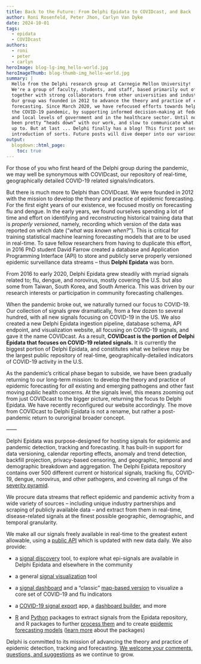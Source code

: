 ```yaml
---
title: Back to the Future: From Delphi Epidata to COVIDcast, and Back
author: Roni Rosenfeld, Peter Jhon, Carlyn Van Dyke
date: 2024-10-01
tags:
  - epidata
  - COVIDcast
authors:
  - roni
  - peter
  - carlyn
heroImage: blog-lg-img_hello-world.jpg
heroImageThumb: blog-thumb-img_hello-world.jpg
summary: |
  Hello from the Delphi research group at Carnegie Mellon University!
  We're a group of faculty, students, and staff, based primarily out of CMU
  together with strong collaborators from other universities and industry.
  Our group was founded in 2012 to advance the theory and practice of epidemic
  forecasting. Since March 2020, we have refocused efforts towards helping combat
  the COVID-19 pandemic, by supporting informed decision-making at federal, state,
  and local levels of government and in the healthcare sector. Until now, we've
  been pretty “heads down” with our work, and slow to communicate what we've been
  up to. But at last ... Delphi finally has a blog! This first post serves as an
  introduction of sorts. Future posts will dive deeper into our various projects.
output:
  blogdown::html_page:
    toc: true
---
```


For those of you who first heard of the Delphi group during the pandemic, we may well be synonymous with COVIDcast, our repository of real-time, geographically detailed COVID-19 related signals/indicators.  

But there is much more to Delphi than COVIDcast.  We were founded in 2012 with the mission to develop the theory and practice of epidemic forecasting.  For the first eight years of our existence, we focused mostly on forecasting flu and dengue.  In the early years, we found ourselves spending a lot of time and effort on identifying and reconstructing historical training data that is *properly versioned*, namely, recording which version of the data was reported on which date ("*what was known when?*").  This is critical for training statistical machine learning forecasting models that are to be used in real-time.  To save fellow researchers from having to duplicate this effort, in 2016 PhD student David Farrow created a database and Application Programming Interface (API) to store and publicly serve properly versioned epidemic surveillance data streams – thus **Delphi Epidata** was born.

From 2016 to early 2020, Delphi Epidata grew steadily with myriad signals related to; flu, dengue, and norovirus, mostly covering the U.S. but also some from Taiwan, South Korea, and South America.  This was driven by our research interests or participation in community forecasting challenges.

When the pandemic broke out, we naturally turned our focus to COVID-19.  Our collection of signals grew dramatically, from a few dozen to several hundred, with all new signals focusing on COVID-19 in the US.  We also created a new Delphi Epidata ingestion pipeline, database schema, API endpoint, and visualization website, all focusing on COVID-19 signals, and gave it the name COVIDcast.  As a result, **COVIDcast is the portion of Delphi Epidata that focuses on COVID-19 related signals.**  It is currently the biggest portion of Delphi Epidata, and constitutes what we believe may be the largest public repository of real-time, geographically-detailed indicators of COVID-19 activity in the U.S.

 

As the pandemic’s critical phase began to subside, we have been gradually returning to our long-term mission: to develop the theory and practice of epidemic forecasting for *all *existing and emerging pathogens and other fast moving public health concerns.  At the signals level, this means zooming out from just COVIDcast to the bigger picture, returning the focus to Delphi Epidata.  We have recently reconfigured our website accordingly.  The move from COVIDcast to Delphi Epidata is not a rename, but rather a post-pandemic return to ouroriginal broader concept. 

—---

Delphi Epidata was purpose-designed for hosting signals for epidemic and pandemic detection, tracking and forecasting. It has built-in support for data versioning, calendar reporting effects, anomaly and trend detection, backfill projection, privacy-based censoring, and geographic, temporal and demographic breakdown and aggregation. The Delphi Epidata repository contains over 500 different current or historical signals, tracking flu, COVID-19, dengue, norovirus, and other pathogens, and covering all rungs of the [severity pyramid](https://deploy-preview-996--cmu-delphi-main.netlify.app/epidemic-signals/about-delphi-epidata-covidcast/#severity-pyramid).

We procure data streams that reflect epidemic and pandemic activity from a wide variety of sources – including unique industry partnerships and scraping of publicly available data – and extract from them in real-time, disease-related signals at the finest possible geographic, demographic, and temporal granularity.

We make all our signals freely available in real-time to the greatest extent allowable, using a [public API](https://cmu-delphi.github.io/delphi-epidata/) which is updated with new data daily.  We also provide:

* a [signal discovery](https://delphi.cmu.edu/signals/) tool, to explore what epi-signals are available in Delphi Epidata and elsewhere in the community

* a general [signal visualization](https://delphi.cmu.edu/epivis/) tool

* a [signal dashboard](https://deploy-preview-996--cmu-delphi-main.netlify.app/covidcast/) and a "classic" [map-based version](https://deploy-preview-996--cmu-delphi-main.netlify.app/covidcast/classic/) to visualize a core set of COVID-19 and flu indicators

* a [COVID-19 signal export](https://deploy-preview-996--cmu-delphi-main.netlify.app/covidcast/export/) app, a [dashboard builder](https://deploy-preview-996--cmu-delphi-main.netlify.app/covidcast/dashboard/), and more

* [R](https://cmu-delphi.github.io/epidatr/) and [Python](https://github.com/cmu-delphi/epidatpy) packages to extract signals from the Epidata repository, and R packages to further [process them](https://cmu-delphi.github.io/epiprocess/) and to create [epidemic forecasting models](https://cmu-delphi.github.io/epipredict/) ([learn more](https://docs.google.com/presentation/d/1XfnxQAzR8TcqpguIcFcn9XwG6vvpTyWP6S79cevVqhY/edit#slide=id.g2e3520ca017_0_70) about the packages)

Delphi is committed to its mission of advancing the theory and practice of epidemic detection, tracking and forecasting.  [We welcome your comments, questions, and suggestions](https://docs.google.com/forms/d/e/1FAIpQLScqgT1fKZr5VWBfsaSp-DNaN03aV6EoZU4YljIzHJ1Wl_zmtg/viewform) as we continue to grow.
